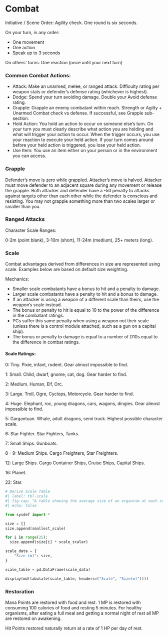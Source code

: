 # Combat
Initiative / Scene Order: Agility check. One round is six seconds.

On your turn, in any order:

* One movement
* One action
* Speak up to 3 seconds

On others’ turns: One reaction (once until your next turn)

### Common Combat Actions:

* Attack: Make an unarmed, melee, or ranged attack. Difficulty rating per weapon stats or defender's defense rating (whichever is highest).
* Dodge: Spend your turn avoiding damage. Double your Avoid defense rating.
* Grapple: Grapple an enemy combatant within reach. Strength or Agilty + Unarmed Combat check vs defense. If successful, see Grapple sub-section.
* Hold Action: You hold an action to occur on someone else's turn. On your turn you must clearly describe what action you are holding and what will trigger your action to occur. When the trigger occurs, you use your reaction to execute your held action. If your turn comes around before your held action is triggered, you lose your held action.
* Use Item: You use an item either on your person or in the environment you can access.

### Grapple
Defender’s move is zero while grappled. Attacker’s move is halved. Attacker must move defender to an adjacent square during any movement or release the grapple. Both attacker and defender have a -50 penalty to attacks against targets other than each other while the defender is conscious and resisting. You may not grapple something more than two scales larger or smaller than you.

### Ranged Attacks
Character Scale Ranges:

0-2m (point blank),
3-10m (short),
11-24m (medium),
25+ meters (long).

### Scale
Combat advantages derived from differences in size are represented using scale. Examples below are based on default size weighting.

Mechanics:

* Smaller scale combatants have a bonus to hit and a penalty to damage.
* Larger scale combatants have a penalty to hit and a bonus to damage.
* If an attacker is using a weapon of a different scale than theirs, use the weapon's scale instead.
* The bonus or penalty to hit is equal to 10 to the power of the difference in the combatant ratings.
* PCs suffer this same penalty when using a weapon not their scale (unless there is a control module attached, such as a gun on a capital ship).
* The bonus or penalty to damage is equal to a number of D10s equal to the difference in combat ratings.

#### Scale Ratings:

0: Tiny. Pixie, infant, rodent. Gear almost impossible to find.

1: Small. Child, dwarf, gnome, cat, dog. Gear harder to find.

2: Medium. Human, Elf, Orc.

3: Large. Troll, Ogre, Cyclops, Motorcycle. Gear harder to find.

4: Huge. Elephant, roc, young dragons, cars, wagons, dingies. Gear almost impossible to find.

5: Gargantuan. Whale, adult dragons, semi truck. Highest possible character scale.

6: Star Fighter. Star Fighters, Tanks.

7: Small Ships. Gunboats.

8 - 9: Medium Ships. Cargo Freighters, Star Freighters.

12: Large Ships. Cargo Container Ships, Cruise Ships, Capital Ships.

16: Planet.

22: Star.

```{python}
# Derive Scale Table
#| label: tbl-scale
#| fig-cap: "A table showing the average size of an organism at each scale."
#| echo: false

from sysdef import *

size = []
size.append(smallest_scale)

for i in range(25):
  size.append(size[i] * scale_scalar)

scale_data = {
    "Size (m)": size,
}

scale_table = pd.DataFrame(scale_data)

display(md(tabulate(scale_table, headers=["Scale", "Size(m)"])))
```

### Restoration
Mana Points are restored with food and rest. 1 MP is restored with consuming 100 calories of food and resting 5 minutes. For healthy organisms, after eating a full meal and getting a normal night of rest all MP are restored on awakening.

Hit Points restored naturally return at a rate of 1 HP per day of rest.